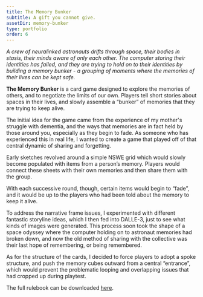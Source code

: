 ```yaml
---
title: The Memory Bunker
subtitle: A gift you cannot give.
assetDir: memory-bunker
type: portfolio
order: 6
---
```



_A crew of neuralinked astronauts drifts through space, their bodies in stasis, their minds aware of only each other. The computer storing their identities has failed, and they are trying to hold on to their identities by building a memory bunker \- a grouping of moments where the memories of their lives can be kept safe._


<SingleImage 
  slug="memory-bunker"
  url="mast.jpg"
  align="Full"
   />
**The Memory Bunker** is a card game designed to explore the memories of others, and to negotiate the limits of our own.  Players tell short stories about spaces in their lives, and slowly assemble a “bunker” of memories that they are trying to keep alive.

<SingleImage 
  slug="memory-bunker"
  url="start-pos.jpg"
  caption="An early rendering of the setup."
  align="Left"
   />

The initial idea for the game came from the experience of my mother's struggle with dementia, and the ways that memories are in fact held by those around you, especially as they begin to fade.  As someone who has experienced this in real life, I wanted to create a game that played off of that central dynamic of sharing and forgetting.

Early sketches revolved around a simple NSWE grid which would slowly become populated with items from a person’s memory.  Players would connect these sheets with their own memories and then share them with the group.

With each successive round, though, certain items would begin to “fade”, and it would be up to the players who had been told about the memory to keep it alive.


<SingleImage 
  slug="memory-bunker"
  url="test-run.jpg"
  caption="The barn, transformed for the event."
   />

To address the narrative frame issues, I experimented with different fantastic storyline ideas, which I then fed into DALLE-3, just to see what kinds of images were generated.  This process soon took the shape of a space odyssey where the computer holding on to astronaut memories had broken down, and now the old method of sharing with the collective was their last hope of remembering, or being remembered.

As for the structure of the cards, I decided to force players to adopt a spoke structure, and push the memory cubes outward from a central “entrance”, which would prevent the problematic looping and overlapping issues that had cropped up during playtest.

The full rulebook can be downloaded [here](/posts/projects/memory-bunker/MemoryBunkerInstructions.pdf).

<SingleImage 
  slug="memory-bunker"
  url="card.jpg"
  caption="An early gameplay prototyping session."
  align="Full"
   />
